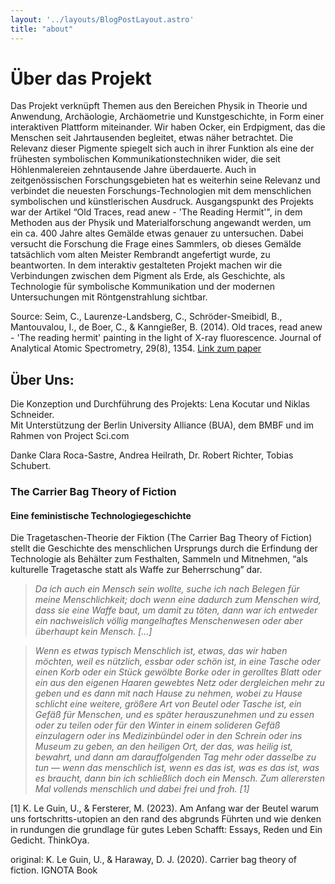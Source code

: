 ```yaml
---
layout: '../layouts/BlogPostLayout.astro'
title: "about"
---
```


# Über das Projekt

<div class="text">
        <p class="body-l">
            Das Projekt verknüpft Themen aus den Bereichen Physik in Theorie und Anwendung, Archäologie, Archäometrie und Kunstgeschichte, in Form einer interaktiven Plattform miteinander. Wir haben Ocker, ein Erdpigment, das die Menschen seit Jahrtausenden begleitet, etwas näher betrachtet. Die Relevanz dieser Pigmente spiegelt sich auch in ihrer Funktion als eine der frühesten symbolischen Kommunikationstechniken wider, die seit Höhlenmalereien zehntausende Jahre überdauerte. Auch in zeitgenössischen Forschungsgebieten hat es weiterhin seine Relevanz und verbindet die neuesten Forschungs-Technologien mit dem menschlichen symbolischen und künstlerischen Ausdruck. 
Ausgangspunkt des Projekts war der Artikel “Old Traces, read anew - 'The Reading Hermit'", in dem Methoden aus der Physik und Materialforschung angewandt werden, um ein ca. 400 Jahre altes Gemälde etwas genauer zu untersuchen. Dabei versucht die Forschung die Frage eines Sammlers, ob dieses Gemälde tatsächlich vom alten Meister Rembrandt angefertigt wurde, zu beantworten. 
In dem interaktiv gestalteten Projekt machen wir die Verbindungen zwischen dem Pigment als Erde, als Geschichte, als Technologie für symbolische Kommunikation und der modernen Untersuchungen mit Röntgenstrahlung sichtbar. 

Source: Seim, C., Laurenze-Landsberg, C., Schröder-Smeibidl, B., Mantouvalou, I., de Boer, C., & Kanngießer, B. (2014). Old traces, read anew - 'The reading hermit' painting in the light of X-ray fluorescence. Journal of Analytical Atomic Spectrometry, 29(8), 1354. <a href="https://doi.org/10.1039/c3ja50301a">Link zum paper</a> 
        </p>
    </div>

## Über Uns:
Die Konzeption und Durchführung des Projekts: Lena Kocutar und Niklas Schneider. <br/>
Mit Unterstützung der Berlin University Alliance (BUA), dem BMBF und im Rahmen von Project Sci.com

Danke Clara Roca-Sastre, Andrea Heilrath, Dr. Robert Richter, Tobias Schubert.



### The Carrier Bag Theory of Fiction
#### Eine feministische Technologie­geschichte

Die Tragetaschen-Theorie der Fiktion (The Carrier Bag Theory of Fiction) stellt die Geschichte des menschlichen Ursprungs durch die Erfindung der Technologie als Behälter zum Festhalten, Sammeln und Mitnehmen, “als kulturelle Tragetasche statt als Waffe zur Beherrschung” dar.

<blockquote><cite>Da ich auch ein Mensch sein wollte, suche ich nach Belegen für meine Menschlichkeit; doch wenn eine dadurch zum Menschen wird, dass sie eine Waffe baut, um damit zu töten, dann war ich entweder ein nachweislich völlig mangelhaftes Menschenwesen oder aber überhaupt kein Mensch. [...]</cite></blockquote>
<blockquote><cite>Wenn es etwas typisch Menschlich ist, etwas, das wir haben möchten, weil es nützlich, essbar oder schön ist, in eine Tasche oder einen Korb oder ein Stück gewölbte Borke oder in gerolltes Blatt oder ein aus den eigenen Haaren gewebtes Netz oder dergleichen mehr zu geben und es dann mit nach Hause zu nehmen, wobei zu Hause schlicht eine weitere, größere Art von Beutel oder Tasche ist, ein Gefäß für Menschen, und es später herauszunehmen und zu essen oder zu teilen oder für den Winter in einem solideren Gefäß einzulagern oder ins Medizinbündel oder in den Schrein oder ins Museum zu geben, an den heiligen Ort, der das, was heilig ist, bewahrt, und dann am darauffolgenden Tag mehr oder dasselbe zu tun — wenn das menschlich ist, wenn es das ist, was es das ist, was es braucht, dann bin ich schließlich doch ein Mensch. Zum allerersten Mal vollends menschlich und dabei frei und froh. [1]</cite></blockquote>

[1] K. Le Guin, U., & Fersterer, M. (2023). Am Anfang war der Beutel warum uns fortschritts-utopien an den rand des abgrunds Führten und wie denken in rundungen die grundlage für gutes Leben Schafft: Essays, Reden und Ein Gedicht. ThinkOya. 

original: K. Le Guin, U., & Haraway, D. J. (2020). Carrier bag theory of fiction. IGNOTA Book
